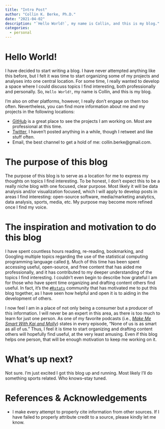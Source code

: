 ```yaml
---
title: "Intro Post"
author: "Collin K. Berke, Ph.D."
date: "2021-04-02"
description: "`Hello World!`, my name is Collin, and this is my blog."
categories:
  - personal
---
```


# Hello World!

I have decided to start writing a blog. I have never attempted anything like this before, but I felt it was time to start organizing some of my projects and analyses into one central location. For some time, I really wanted to develop a space where I could discuss topics I find interesting, both professionally and personally. So, `Hello World!`, my name is Collin, and this is my blog. 

I'm also on other platforms, however, I really don't engage on them too often. Nevertheless, you can find more information about me and my projects in the following locations:

* [GitHub](https://github.com/collinberke) is a great place to see the projects I am working on. Most are professional at this time.
* [Twitter](https://twitter.com/BerkeCollin), I haven't posted anything in a while, though I retweet and like stuff often. 
* Email, the best channel to get a hold of me: collin.berke@gmail.com. 

# The purpose of this blog

The purpose of this blog is to serve as a location for me to express my thoughts on topics I find interesting. To be honest, I don't expect this to be a really niche blog with one focused, clear purpose. Most likely it will be data analysis and/or visualization focused, which I will apply to develop posts in areas I find interesting: open-source software, media/marketing analytics, data analysis, sports, media, etc. My purpose may become more refined once I find my voice. 

# The inspiration and motivation to do this blog

I have spent countless hours reading, re-reading, bookmarking, and Googling multiple topics regarding the use of the statistical computing programming language called [`R`](https://www.r-project.org/). Much of this time has been spent accessing useful, open-source, and free content that has aided me professionally, and it has contributed to my deeper understanding of the topics I find interesting. I couldn't even begin to describe how grateful I am for those who have spent time organizing and drafting content others find useful. In fact, it's the [`#Rstats`](https://twitter.com/search?q=%23Rstats&src=typed_query) community that has motivated me to put this blog together, as I have seen how helpful and open it is to aiding in the development of others.

I now feel I am in a place of not only being a consumer but a producer of this information. I will never be an expert in this area, as there is too much to learn for just one person. As one of my favorite podcasts (i.e., [_Make Me Smart With Kai and Molly_](https://www.marketplace.org/shows/make-me-smart-with-kai-and-molly/)) states in every episode, "None of us is as smart as all of us." Thus, I feel it is time to start organizing and drafting content others will hopefully find useful, at the very least amusing. Even if this blog helps one person, that will be enough motivation to keep me working on it.  

# What's up next?

Not sure. I'm just excited I got this blog up and running. Most likely I'll do something sports related. Who knows--stay tuned.  

# References & Acknowledgements

* I make every attempt to properly cite information from other sources. If I have failed to properly attribute credit to a source, please kindly let me know.
